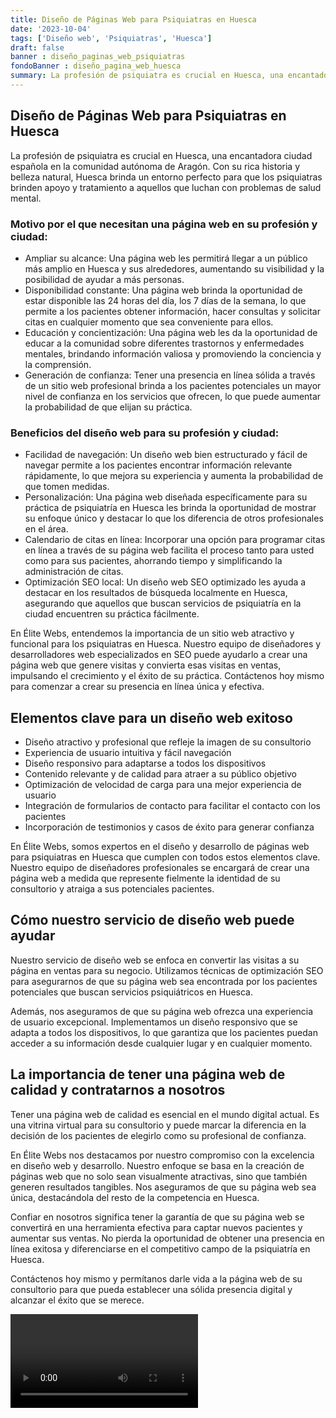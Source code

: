 ```yaml
---
title: Diseño de Páginas Web para Psiquiatras en Huesca
date: '2023-10-04'
tags: ['Diseño web', 'Psiquiatras', 'Huesca']
draft: false
banner : diseño_paginas_web_psiquiatras
fondoBanner : diseño_pagina_web_huesca
summary: La profesión de psiquiatra es crucial en Huesca, una encantadora ciudad española en la comunidad autónoma de Aragón. Con su rica historia y belleza natural, Huesca brinda un entorno perfecto para que los psiquiatras brinden apoyo y tratamiento a aquellos que luchan con problemas de salud mental. 
---
```


## Diseño de Páginas Web para Psiquiatras en Huesca

La profesión de psiquiatra es crucial en Huesca, una encantadora ciudad española en la comunidad autónoma de Aragón. Con su rica historia y belleza natural, Huesca brinda un entorno perfecto para que los psiquiatras brinden apoyo y tratamiento a aquellos que luchan con problemas de salud mental. 

### Motivo por el que necesitan una página web en su profesión y ciudad:

- Ampliar su alcance: Una página web les permitirá llegar a un público más amplio en Huesca y sus alrededores, aumentando su visibilidad y la posibilidad de ayudar a más personas.
- Disponibilidad constante: Una página web brinda la oportunidad de estar disponible las 24 horas del día, los 7 días de la semana, lo que permite a los pacientes obtener información, hacer consultas y solicitar citas en cualquier momento que sea conveniente para ellos.
- Educación y concientización: Una página web les da la oportunidad de educar a la comunidad sobre diferentes trastornos y enfermedades mentales, brindando información valiosa y promoviendo la conciencia y la comprensión.
- Generación de confianza: Tener una presencia en línea sólida a través de un sitio web profesional brinda a los pacientes potenciales un mayor nivel de confianza en los servicios que ofrecen, lo que puede aumentar la probabilidad de que elijan su práctica.

### Beneficios del diseño web para su profesión y ciudad:

- Facilidad de navegación: Un diseño web bien estructurado y fácil de navegar permite a los pacientes encontrar información relevante rápidamente, lo que mejora su experiencia y aumenta la probabilidad de que tomen medidas.
- Personalización: Una página web diseñada específicamente para su práctica de psiquiatría en Huesca les brinda la oportunidad de mostrar su enfoque único y destacar lo que los diferencia de otros profesionales en el área.
- Calendario de citas en línea: Incorporar una opción para programar citas en línea a través de su página web facilita el proceso tanto para usted como para sus pacientes, ahorrando tiempo y simplificando la administración de citas.
- Optimización SEO local: Un diseño web SEO optimizado les ayuda a destacar en los resultados de búsqueda localmente en Huesca, asegurando que aquellos que buscan servicios de psiquiatría en la ciudad encuentren su práctica fácilmente.

En Élite Webs, entendemos la importancia de un sitio web atractivo y funcional para los psiquiatras en Huesca. Nuestro equipo de diseñadores y desarrolladores web especializados en SEO puede ayudarlo a crear una página web que genere visitas y convierta esas visitas en ventas, impulsando el crecimiento y el éxito de su práctica. Contáctenos hoy mismo para comenzar a crear su presencia en línea única y efectiva.

<GifSeo />

<Cta />

## Elementos clave para un diseño web exitoso

- Diseño atractivo y profesional que refleje la imagen de su consultorio
- Experiencia de usuario intuitiva y fácil navegación
- Diseño responsivo para adaptarse a todos los dispositivos
- Contenido relevante y de calidad para atraer a su público objetivo
- Optimización de velocidad de carga para una mejor experiencia de usuario
- Integración de formularios de contacto para facilitar el contacto con los pacientes
- Incorporación de testimonios y casos de éxito para generar confianza

En Élite Webs, somos expertos en el diseño y desarrollo de páginas web para psiquiatras en Huesca que cumplen con todos estos elementos clave. Nuestro equipo de diseñadores profesionales se encargará de crear una página web a medida que represente fielmente la identidad de su consultorio y atraiga a sus potenciales pacientes.

## Cómo nuestro servicio de diseño web puede ayudar

Nuestro servicio de diseño web se enfoca en convertir las visitas a su página en ventas para su negocio. Utilizamos técnicas de optimización SEO para asegurarnos de que su página web sea encontrada por los pacientes potenciales que buscan servicios psiquiátricos en Huesca.

Además, nos aseguramos de que su página web ofrezca una experiencia de usuario excepcional. Implementamos un diseño responsivo que se adapta a todos los dispositivos, lo que garantiza que los pacientes puedan acceder a su información desde cualquier lugar y en cualquier momento.

## La importancia de tener una página web de calidad y contratarnos a nosotros

Tener una página web de calidad es esencial en el mundo digital actual. Es una vitrina virtual para su consultorio y puede marcar la diferencia en la decisión de los pacientes de elegirlo como su profesional de confianza.

En Élite Webs nos destacamos por nuestro compromiso con la excelencia en diseño web y desarrollo. Nuestro enfoque se basa en la creación de páginas web que no solo sean visualmente atractivas, sino que también generen resultados tangibles. Nos aseguramos de que su página web sea única, destacándola del resto de la competencia en Huesca.

Confiar en nosotros significa tener la garantía de que su página web se convertirá en una herramienta efectiva para captar nuevos pacientes y aumentar sus ventas. No pierda la oportunidad de obtener una presencia en línea exitosa y diferenciarse en el competitivo campo de la psiquiatría en Huesca.

Contáctenos hoy mismo y permítanos darle vida a la página web de su consultorio para que pueda establecer una sólida presencia digital y alcanzar el éxito que se merece.

<Video />

<CtaBot job='Psiquiatras' city='Huesca'/>

<Gmaps query='Huesca+españa+maps' />